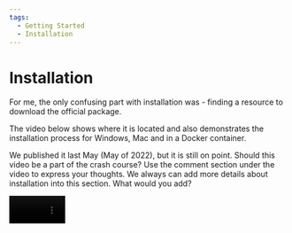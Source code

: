 ```yaml
---
tags:
  - Getting Started
  - Installation
---
```



# Installation

For me, the only confusing part with installation was - finding a resource to download the official package. 

The video below shows where it is located and also demonstrates the installation process for Windows, Mac and in a Docker container.

We published it last May (May of 2022), but it is still on point. 
Should this video be a part of the crash course? 
Use the comment section under the video to express your thoughts.
We always can add more details about installation into this section. What would you add? 

<Video
  src="https://www.youtube.com/embed/xTQpV7B700w"
  title="How to Install Grafana for Data Analysts and Data Scientists."
  width="20%"
/>